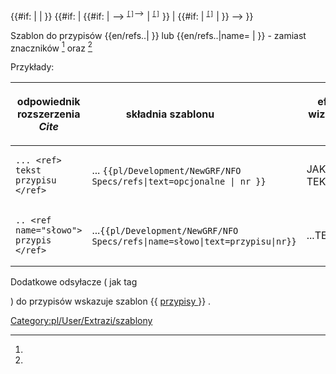 <noinclude>{{pl/Development/NewGRF/inne strony|en= 
|pl=Template:pl/Development/NewGRF/NFO Specs/refs
}}</noinclude><includeonly><!--
 ~ ~ ~ ~ ~ ~ ~ ~ ~ ~ koment początek bez typów ~ ~ ~ ~ ~ ~ ~
--><!--<span id = "{{{1|}}}"> --><!--opcjonalny tekst--><!-- </span> --><!--
--><!-- {{#if: {{{text|}}} --><!--
--><!-- | {{#ifexist: [[#Przypisy]] --><!-- 
  --><!-- | {{#if--><!--eq--><!--: {{{1|}}} --><!-- 
    --><!-- | --><!-- nr,p.,tx(bez wyswietlania)
    --><!-- <span title="odsyłacz do {{{1|}}} na dole"><sup><tt>[[#Przypisy|[{{{1|}}}]]]</tt>--><!--
     --><!--</sup></span>--><!--
    --><!-- | --><!-- p,tx(bez wyswietlania)
    --><!--  --><!--
    --><!-- }} --><!-- koniec #if--><!--eq--><!--
  --><!-- | {{#if--><!--eq--><!--: {{{1|}}} --><!-- bez p.
    --><!-- | --><!-- nr,tx
    --><!--<span style=padding:1px;white-space:nowrap>{{{text|}}} --><!--
    --><!--<span title="odsyłacz do {{{1|}}} na dole"><sup><tt>[[#Przypisy|[{{{1|}}}]]]</tt>--><!--
    --><!--</sup></span></span>--><!--
    --><!-- | --><!-- tx
    --><!-- {{{text|}}} --><!--
    --><!-- }} --><!-- koniec #if--><!--eq--><!--
  --><!-- }} --><!-- koniec #ifexist
--><!-- | {{#if--><!--eq--><!--: {{{1|}}} --><!-- bez tx
  --><!-- | --><!-- nr
  --><!-- <span title="odsyłacz do {{{1|}}} na dole"><sup><tt>[[#Przypisy|[{{{1|}}}]]]</tt>--><!--
   --><!--</sup></span>--><!--
  --><!-- | --><!-- bez true
  --><!-- }} --><!-- koniec #if--><!--eq--><!--
--><!-- }} --><!--  
 ~ ~ ~ ~ ~ ~ ~ ~ ~ ~ początek  ~ ~ ~ ~ ~ ~ ~
--><span id = "{{{1|}}}"> <!--opcjonalny tekst--> </span><!--
--> {{#if: {{{name|}}} <!--
--> | <!--{{{name|}}}--> <!--
--> | <!--
--> }} <!--
--> {{#if: {{{text|}}} <!--
--> | <!--
 --> {{#if: {{{1|}}} <!--
 --> | <!-- t&1
  --><span style=padding:1px;white-space:nowrap>{{{text|}}} --><!--
  --><span title="odsyłacz do {{{1|}}} na dole"><sup><tt>[[#przypisy|[{{{1|}}}]]]</tt>--><!--
  --></sup></span></span><!--
  -->| <!-- 1
  --><span title="odsyłacz do {{{1|}}} na dole"><sup><tt>[[#przypisy|[{{{1|}}}]]]</tt><!--
  --></sup></span><!--
  -->}} <!-- t
--> | <!-- -t
--> {{#if: {{{1|}}} <!-- 1
--> | <span title="odsyłacz do {{{1|}}} na dole"><sup><tt>[[#przypisy|[{{{1|}}}]]]</tt><!--
   --></sup></span><!--
--> | {{{text|}}} <!-- t
--> }}
--> }} <!--
--></includeonly><noinclude>

Szablon do przypisów <nowiki>{{en/refs..| }}</nowiki> lub <nowiki>{{en/refs..|name= | }}</nowiki> - zamiast znaczników <ref> </ref> oraz <ref name=""> </ref> 


Przykłady:
{| 
!odpowiednik rozszerzenia ''Cite'' !! składnia szablonu &nbsp; &nbsp; &nbsp; &nbsp; &nbsp; &nbsp; &nbsp; &nbsp; &nbsp; !! efekt wizualny &nbsp; &nbsp;  
|-
|style=vertical-align:<!--bottom-->middle |<!--<code>--><pre>... <ref> tekst przypisu </ref></pre><!--</code>-->
|style=vertical-align:middle<!--bottom--> |... <code><nowiki>{{pl/Development/NewGRF/NFO Specs/refs|text=opcjonalne |  nr }}</nowiki></code> 
|style=vertical-align:middle<!--top--> |JAKIŚ TEKST {{pl/Development/NewGRF/NFO Specs/refs|<!--text=PRZYPIS|-->1}} 
|- 
|<pre>.. <ref name="słowo"> przypis </ref></pre>||style=vertical-align:middle|...<code><nowiki>{{pl/Development/NewGRF/NFO Specs/refs|name=słowo|text=przypisu|nr}}</nowiki></code> ||style=vertical-align:middle |...TEKSTY{{pl/Development/NewGRF/NFO Specs/refs|name=słowo|<!--text=przypis-->2}}
|}

<!-- <ref name="slowo"/> #cite_note-cargotype-1 #cite_ref-cargotype_1-1 -->

Dodatkowe odsyłacze ( jak tag <references /> ) do przypisów wskazuje szablon <nowiki>{{</nowiki> [[Template:pl/Development/NewGRF/NFO Specs/przypisy| przypisy ]] <nowiki>}}</nowiki> .
 

[[Category:pl/User/Extrazi/szablony]]
</noinclude>